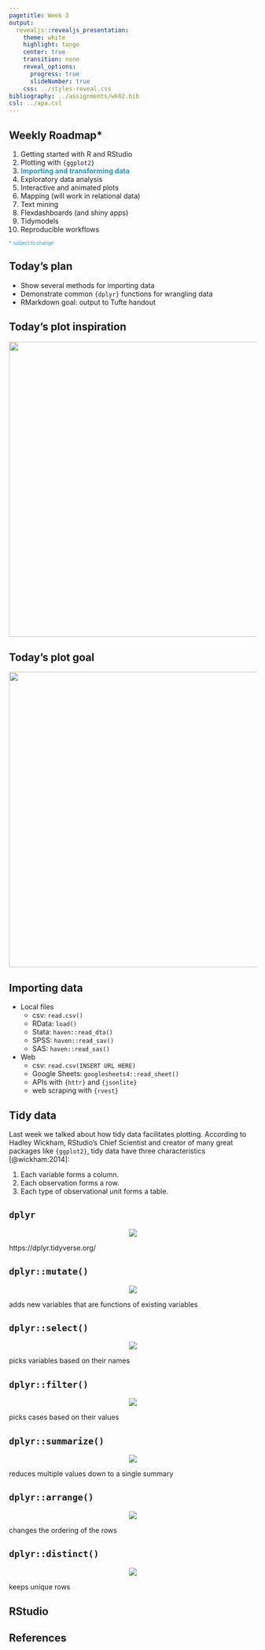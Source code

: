 ```yaml
---
pagetitle: Week 3
output: 
  revealjs::revealjs_presentation:
    theme: white
    highlight: tango
    center: true
    transition: none
    reveal_options:
      progress: true
      slideNumber: true
    css: ../styles-reveal.css
bibliography: ../assignments/wk02.bib
csl: ../apa.csl
---
```


## {data-background="w03-cover.png"}

<style type="text/css">
p { text-align: left; }
</style>

## Weekly Roadmap*

1. Getting started with R and RStudio
2. Plotting with `{ggplot2}`
3. <span style="color:#1f9ac9;">**Importing and transforming data**</span>
4. Exploratory data analysis
5. Interactive and animated plots
6. Mapping (will work in relational data)
7. Text mining
8. Flexdashboards (and shiny apps)
9. Tidymodels
10. Reproducible workflows

<span style="color:#1f9ac9;font-size: 70%;">\*\ subject to change</span>

## Today's plan

* Show several methods for importing data
* Demonstrate common `{dplyr}` functions for wrangling data
* RMarkdown goal: output to Tufte handout

## Today's plot inspiration

<center>
<img src="../img/wk03-inspiration.png" style="border: 0;" height=600>
</center>

## Today's plot goal

<center>
<img src="../img/wk03-goal.png" style="border: 0;" height=600>
</center>

## Importing data

* Local files
  * csv: `read.csv()`
  * RData: `load()`
  * Stata: `haven::read_dta()`
  * SPSS: `haven::read_sav()`
  * SAS: `haven::read_sas()`
* Web
  * csv: `read.csv(INSERT URL HERE)`
  * Google Sheets: `googlesheets4::read_sheet()`
  * APIs with `{httr}` and `{jsonlite}`
  * web scraping with `{rvest}`

## Tidy data

Last week we talked about how tidy data facilitates plotting. According to Hadley Wickham, RStudio's Chief Scientist and creator of many great packages like `{ggplot2}`, tidy data have three characteristics [@wickham:2014]:

1. Each variable forms a column.
2. Each observation forms a row.
3. Each type of observational unit forms a table.

## `dplyr`

<center>
<img src="../img/dplyr.png" style="border: 0;">
</center>

https://dplyr.tidyverse.org/

## `dplyr::mutate()`

<center>
<img src="../img/mutate.png" style="border: 0;">
</center>

adds new variables that are functions of existing variables

## `dplyr::select()`

<center>
<img src="../img/select.png" style="border: 0;">
</center>

picks variables based on their names

## `dplyr::filter()`

<center>
<img src="../img/filter.png" style="border: 0;">
</center>

picks cases based on their values

## `dplyr::summarize()`

<center>
<img src="../img/summarize.png" style="border: 0;">
</center>

reduces multiple values down to a single summary

## `dplyr::arrange()`

<center>
<img src="../img/arrange.png" style="border: 0;">
</center>

changes the ordering of the rows

## `dplyr::distinct()`

<center>
<img src="../img/distinct.png" style="border: 0;">
</center>

keeps unique rows

## RStudio {data-background="#1f9ac9"}

## References